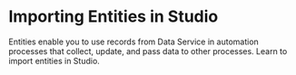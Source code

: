 ﻿# Importing Entities in Studio

Entities enable you to use records from Data Service in automation processes that collect, update, and pass data to other processes. Learn to import entities in Studio.
